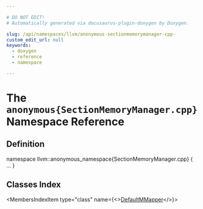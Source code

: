 ```yaml
---

# DO NOT EDIT!
# Automatically generated via docusaurus-plugin-doxygen by Doxygen.

slug: /api/namespaces/llvm/anonymous-sectionmemorymanager-cpp-
custom_edit_url: null
keywords:
  - doxygen
  - reference
  - namespace

---
```





# The `anonymous{SectionMemoryManager.cpp}` Namespace Reference

<DoxygenPage pluginConfig={pluginConfig}>



## Definition

<CodeBlock>namespace llvm::anonymous&#95;namespace&#123;SectionMemoryManager.cpp&#125; &#123; ... &#125;</CodeBlock>

## Classes Index

<MembersIndex>

<MembersIndexItem
  type="class"
  name={<><a href="/docs/api/classes/llvm/anonymous-namespace-sectionmemorymanager-cpp-/defaultmmapper">DefaultMMapper</a></>}>
</MembersIndexItem>

</MembersIndex>


</DoxygenPage>
